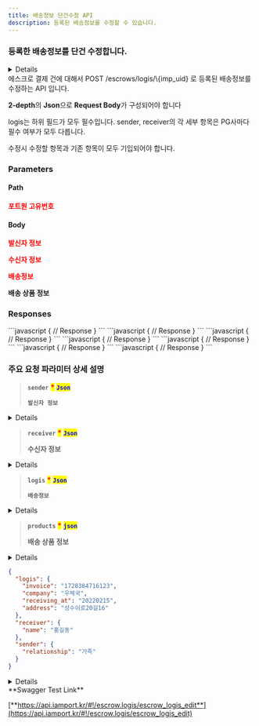 ```yaml
---
title: 배송정보 단건수정 API
description: 등록된 배송정보를 수정할 수 있습니다.
---
```



### 등록한 배송정보를 단건 수정합니다.

<Details>
<p slot="summary"><strong>지원되는 PG사 확인하기</strong></p>

- KG이니시스
- 키움페이(구 다우, 페이조아)
- KSNET
- 스마트로-신모듈
- 웰컴페이먼츠

</Details>

<Swagger method="put" path="/escrows/logis/{imp_uid}" baseUrl="https://api.iamport.kr" summary="배송정보 단건 수정">
<SwaggerDescription>
에스크로 결제 건에 대해서 POST /escrows/logis/\{imp_uid} 로 등록된 배송정보를 수정하는 API 입니다.

**2-depth**의 **Json**으로 **Request Body**가 구성되어야 합니다

logis는 하위 필드가 모두 필수입니다. sender, receiver의 각 세부 항목은 PG사마다 필수 여부가 모두 다릅니다.

수정시 수정할 항목과 기존 항목이 모두 기입되어야 합니다.

</SwaggerDescription>

### Parameters

#### Path

<SwaggerParameter name="imp_uid" type="String" required="true">
<mark style="color:red;">

**포트원 고유번호**

</mark>

</SwaggerParameter>

#### Body

<SwaggerParameter name="sender" type="json" required="true">
<mark style="color:red;">

**발신자 정보**

</mark>

</SwaggerParameter>
<SwaggerParameter name="receiver" type="json" required="true">
<mark style="color:red;">

**수신자 정보**

</mark>

</SwaggerParameter>
<SwaggerParameter name="logis" type="json" required="true">
<mark style="color:red;">

**배송정보**

</mark>

</SwaggerParameter>
<SwaggerParameter name="products" type="Json" required="false">

**배송 상품 정보**

</SwaggerParameter>

### Responses

<SwaggerResponse status="200: OK" description="성공">
```javascript
{
    // Response
}
```

</SwaggerResponse>

<SwaggerResponse status="400: Bad Request" description="필수 파라미터가 누락되거나 (PG사별로 필수 여부가 다를 수 있음), 지원하는 않는 PG사인 경우">
```javascript
{
    // Response
}
```

</SwaggerResponse>

<SwaggerResponse status="401: Unauthorized" description="인증 Token이 전달되지 않았거나 유효하지 않은 경우">
```javascript
{
    // Response
}
```

</SwaggerResponse>

<SwaggerResponse status="404: Not Found" description="배송정보를 수정할 거래건이 존재하지 않음">
```javascript
{
    // Response
}
```

</SwaggerResponse>

<SwaggerResponse status="405: Method Not Allowed" description="POST요청이 아닌 경우">
```javascript
{
    // Response
}
```

</SwaggerResponse>

<SwaggerResponse status="409: Conflict" description="해당거래건은 배송정보를 수정할 수 없는 경우">
```javascript
{
    // Response
}
```

</SwaggerResponse>

<SwaggerResponse status="500: Internal Server Error" description="배송정보 수정 도중 오류 발생">
```javascript
{
    // Response
}
```

</SwaggerResponse>

</Swagger>

### **주요 요청 파라미터 상세 설명**

> **`sender`** <mark style="color:red;">**\***</mark> <mark style="color:blue;">**`Json`**</mark>
>
> **`발신자 정보`**

<Details>
<p slot="summary">EscrowLogisSenderAnnotation</p>

**`name (`** <mark style="color:green;">**`string`**</mark>**`, optional)`**

**보내는분 성함(필수 : KG이니시스, 웰컴페이먼츠)**

**`tel (`** <mark style="color:green;">**`string`**</mark>**`, optional)`**

**보내는분 전화번호(필수 : KG이니시스, 웰컴페이먼츠)**

**`addr (`** <mark style="color:green;">**`string`**</mark>**`, optional)`**

**보내는분 주소(필수 : KG이니시스)**

**`postcode (`** <mark style="color:green;">**`string`**</mark>**`, optional)`**

**보내는분 우편번호(필수 : KG이니시스, 웰컴페이먼츠)**

**`relationship (`** <mark style="color:green;">**`string`**</mark>**`, optional)`**

**보내는분과의 관계(필수 : 키움페이(구 다우, 페이조아), 예: 본인)**

**`formed_address (`** <mark style="color:green;">**`Json`**</mark>**`, optional)`**

**보내는분 주소 (필수 : 스마트로-신모듈, 웰컴페이먼츠 // 스마트로-신모듈, 웰컴페이먼츠의 경우 기존 파라미터인 addr 가 아닌 해당 파라미터를 이용한 주소 설정이 필요합니다. )**

**`address_line_1 (`** <mark style="color:green;">**`string`**</mark>**`, optional)`**

**지번주소 또는 도로명주소**

**`address_line_2 (`** <mark style="color:green;">**`string`**</mark>**`, optional)`**

**상세주소**

</Details>

> **`receiver`** <mark style="color:red;">**\***</mark> <mark style="color:blue;">**`Json`**</mark>
>
> **수신자 정보**

<Details>
<p slot="summary">EscrowLogisReceiverAnnotation</p>

**`name (`** <mark style="color:green;">**`string`**</mark>**`, optional)`**

**받는 분 성함(필수 : KG이니시스, 웰컴페이먼츠)**

**`tel (`** <mark style="color:green;">**`string`**</mark>**`, optional)`**

**받는 분 전화번호(필수 : KG이니시스, 웰컴페이먼츠)**

**`addr (`** <mark style="color:green;">**`string`**</mark>**`, optional)`**

**받는 분 주소(필수 : KG이니시스)**

**`postcode (`** <mark style="color:green;">**`string`**</mark>**`, optional)`**

**받는 분 우편번호(필수 : KG이니시스, 웰컴페이먼츠)**

**`formed_address (`** <mark style="color:green;">**`Json`**</mark>**`, optional)`**

**받는 분 주소 (필수 : 스마트로-신모듈, 웰컴페이먼츠 // 스마트로-신모듈, 웰컴페이먼츠의 경우 기존 파라미터인 addr 가 아닌 해당 파라미터를 이용한 주소 설정이 필요합니다. )**

**`address_line_1 (`** <mark style="color:green;">**`string`**</mark>**`, optional)`**

**지번주소 또는 도로명주소**

**`address_line_2 (`** <mark style="color:green;">**`string`**</mark>**`, optional)`**

**상세주소**

</Details>

> **`logis`** <mark style="color:red;">**\***</mark> <mark style="color:blue;">**`Json`**</mark>
>
> **`배송정보`**

<Details>
<p slot="summary">EscrowLogisInfoAnnotation</p>

**`company (`** <mark style="color:green;">**`string`**</mark>**`)`**

**택배사코드(필수 : 스마트로-신모듈)**

**`invoice (`** <mark style="color:green;">**`string`**</mark>**`)`**

**송장번호(필수 : 스마트로-신모듈)**

**`sent_at (`** <mark style="color:purple;">**`integer`**</mark>**`)`**

**발송일시 (UNIX TIMESTAMP) (필수 : 스마트로-신모듈)**

**`receiving_at (`** <mark style="color:green;">**`string`**</mark>**`, optional)`**

**수령일시(필수: 키움페이(구 다우, 페이조아) / 예: YYYYMMDD)**

**`address (`** <mark style="color:green;">**`string`**</mark>**`, optional)`**

**발송주소(필수: 키움페이(구 다우, 페이조아))**

</Details>

> **`products`** <mark style="color:red;">**\***</mark> <mark style="color:blue;">**`json`**</mark>
>
> **배송 상품 정보**

<Details>
<p slot="summary">EscrowLogisProductsAnnotation</p>

**`id (`** <mark style="color:green;">**`string`**</mark>**`, required)`**

**상품 고유 아이디(필수 : 웰컴페이먼츠)**

**`name (`** <mark style="color:green;">**`string`**</mark>**`, required)`**

**상품 이름(필수 : 웰컴페이먼츠)**

**`code (`** <mark style="color:green;">**`string`**</mark>**`, optional)`**

**상품 코드**

**`amount (`** <mark style="color:green;">**`integer`**</mark>**`, required)`**

**상품 단위 가격(필수 : 웰컴페이먼츠)**

**`currency (`** <mark style="color:green;">**`string`**</mark>**`, optional)`**

**상품의 결제통화 구분코드 (기본값은 KRW입니다)**

**`quantity (`** <mark style="color:green;">**`integer`**</mark>**`, optional)`**

**상품의 수량 (기본값은 1입니다)**

**`tag (`** <mark style="color:green;">**`string`**</mark>**`, optional)`**

**상품의 카테고리**

```json title="JSON" showLineNumbers
{
  "id": "string",
  "name": "string",
  "code": "string",
  "amount": "double",
  "currency": "currency",
  "quantity": "integer",
  "tag" : "string"
}
```

</Details>

```json title="요청 Body Sample"
{
  "logis": {
    "invoice": "1728384716123",
    "company": "우체국",
    "receiving_at": "20220215",
    "address": "성수이로20길16"
  },
  "receiver": {
    "name": "홍길동"
  },
  "sender": {
    "relationship": "가족"
  }
}
```

<Details>
<p slot="summary">Response Model Schema</p>

```json
{
  "code": 0,
  "message": "string",
  "response": {
    "company": "string",
    "invoice": "string",
    "sent_at": 0,
    "applied_at": 0
  }
}
```

</Details>

<Hint style="success">
**Swagger Test Link**

[**https://api.iamport.kr/#!/escrow.logis/escrow_logis_edit**](https://api.iamport.kr/#!/escrow.logis/escrow_logis_edit)

</Hint>
